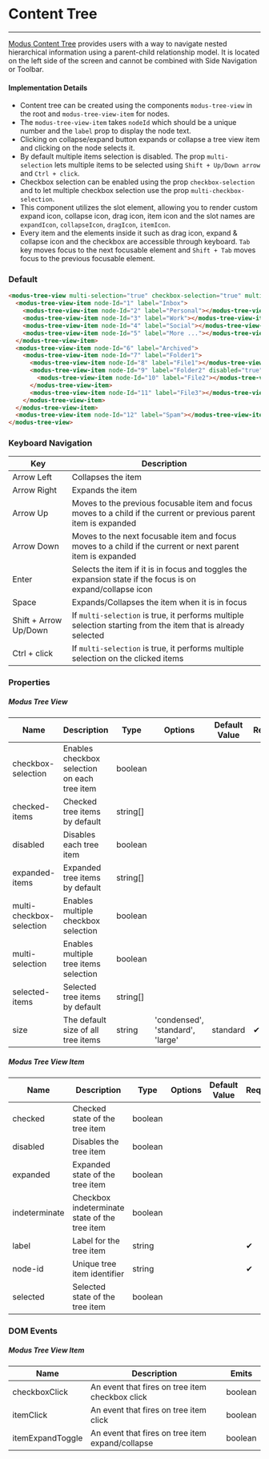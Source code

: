 # Content Tree

---

[Modus Content Tree](https://modus.trimble.com/components/content-tree/) provides users with a way to navigate nested hierarchical information using a parent-child relationship model.
It is located on the left side of the screen and cannot be combined with Side Navigation or Toolbar.

#### Implementation Details

- Content tree can be created using the components `modus-tree-view` in the root and `modus-tree-view-item` for nodes.
- The `modus-tree-view-item` takes `nodeId` which should be a unique number and the `label` prop to display the node text.
- Clicking on collapse/expand button expands or collapse a tree view item and clicking on the node selects it.
- By default multiple items selection is disabled. The prop `multi-selection` lets multiple items to be selected using `Shift + Up/Down arrow` and `Ctrl + click`.
- Checkbox selection can be enabled using the prop `checkbox-selection` and to let multiple checkbox selection use the prop `multi-checkbox-selection`.
- This component utilizes the slot element, allowing you to render custom expand icon, collapse icon, drag icon, item icon and the slot names are `expandIcon`, `collapseIcon`, `dragIcon`, `itemIcon`.
- Every item and the elements inside it such as drag icon, expand & collapse icon and the checkbox are accessible through keyboard. `Tab` key moves focus to the next focusable element and `Shift + Tab` moves focus to the previous focusable element.

### Default

<modus-tree-view multi-selection="true" checkbox-selection="true" multi-checkbox-selection="true">
  <modus-tree-view-item node-Id="1" label="Inbox">
    <modus-tree-view-item node-Id="2" label="Personal"></modus-tree-view-item>
    <modus-tree-view-item node-Id="3" label="Work"></modus-tree-view-item>
    <modus-tree-view-item node-Id="4" label="Social"></modus-tree-view-item>
    <modus-tree-view-item node-Id="5" label="More ..."></modus-tree-view-item>
  </modus-tree-view-item>
  <modus-tree-view-item node-Id="6" label="Archived">
    <modus-tree-view-item node-Id="7" label="Folder1">
      <modus-tree-view-item node-Id="8" label="File1"></modus-tree-view-item>
      <modus-tree-view-item node-Id="9" label="Folder2" disabled="true">
        <modus-tree-view-item node-Id="10" label="File2"></modus-tree-view-item>
      </modus-tree-view-item>
      <modus-tree-view-item node-Id="11" label="File3"></modus-tree-view-item>
    </modus-tree-view-item>
  </modus-tree-view-item>
  <modus-tree-view-item node-Id="12" label="Spam"></modus-tree-view-item>
</modus-tree-view>

```html
<modus-tree-view multi-selection="true" checkbox-selection="true" multi-checkbox-selection="true">
  <modus-tree-view-item node-Id="1" label="Inbox">
    <modus-tree-view-item node-Id="2" label="Personal"></modus-tree-view-item>
    <modus-tree-view-item node-Id="3" label="Work"></modus-tree-view-item>
    <modus-tree-view-item node-Id="4" label="Social"></modus-tree-view-item>
    <modus-tree-view-item node-Id="5" label="More ..."></modus-tree-view-item>
  </modus-tree-view-item>
  <modus-tree-view-item node-Id="6" label="Archived">
    <modus-tree-view-item node-Id="7" label="Folder1">
      <modus-tree-view-item node-Id="8" label="File1"></modus-tree-view-item>
      <modus-tree-view-item node-Id="9" label="Folder2" disabled="true">
        <modus-tree-view-item node-Id="10" label="File2"></modus-tree-view-item>
      </modus-tree-view-item>
      <modus-tree-view-item node-Id="11" label="File3"></modus-tree-view-item>
    </modus-tree-view-item>
  </modus-tree-view-item>
  <modus-tree-view-item node-Id="12" label="Spam"></modus-tree-view-item>
</modus-tree-view>
```

### Keyboard Navigation

| Key                   | Description                                                                                                        |
| --------------------- | ------------------------------------------------------------------------------------------------------------------ |
| Arrow Left            | Collapses the item                                                                                                 |
| Arrow Right           | Expands the item                                                                                                   |
| Arrow Up              | Moves to the previous focusable item and focus moves to a child if the current or previous parent item is expanded |
| Arrow Down            | Moves to the next focusable item and focus moves to a child if the current or next parent item is expanded         |
| Enter                 | Selects the item if it is in focus and toggles the expansion state if the focus is on expand/collapse icon         |
| Space                 | Expands/Collapses the item when it is in focus                                                                     |
| Shift + Arrow Up/Down | If `multi-selection` is true, it performs multiple selection starting from the item that is already selected       |
| Ctrl + click          | If `multi-selection` is true, it performs multiple selection on the clicked items                                  |

### Properties

##### Modus Tree View

| Name                     | Description                                  | Type     | Options                          | Default Value | Required                                     |
| ------------------------ | -------------------------------------------- | -------- | -------------------------------- | ------------- | -------------------------------------------- |
| checkbox-selection       | Enables checkbox selection on each tree item | boolean  |                                  |               |                                              |
| checked-items            | Checked tree items by default                | string[] |                                  |               |                                              |
| disabled                 | Disables each tree item                      | boolean  |                                  |               |                                              |
| expanded-items           | Expanded tree items by default               | string[] |                                  |               |                                              |
| multi-checkbox-selection | Enables multiple checkbox selection          | boolean  |                                  |               |                                              |
| multi-selection          | Enables multiple tree items selection        | boolean  |                                  |               |                                              |
| selected-items           | Selected tree items by default               | string[] |                                  |               |                                              |
| size                     | The default size of all tree items           | string   | 'condensed', 'standard', 'large' | standard      | <span class="material-icons">&#10004;</span> |

##### Modus Tree View Item

| Name          | Description                                   | Type    | Options | Default Value | Required                                     |
| ------------- | --------------------------------------------- | ------- | ------- | ------------- | -------------------------------------------- |
| checked       | Checked state of the tree item                | boolean |         |               |                                              |
| disabled      | Disables the tree item                        | boolean |         |               |                                              |
| expanded      | Expanded state of the tree item               | boolean |         |               |                                              |
| indeterminate | Checkbox indeterminate state of the tree item | boolean |         |               |                                              |
| label         | Label for the tree item                       | string  |         |               | <span class="material-icons">&#10004;</span> |
| node-id       | Unique tree item identifier                   | string  |         |               | <span class="material-icons">&#10004;</span> |
| selected      | Selected state of the tree item               | boolean |         |               |                                              |

### DOM Events

##### Modus Tree View Item

| Name             | Description                                      | Emits   |
| ---------------- | ------------------------------------------------ | ------- |
| checkboxClick    | An event that fires on tree item checkbox click  | boolean |
| itemClick        | An event that fires on tree item click           | boolean |
| itemExpandToggle | An event that fires on tree item expand/collapse | boolean |
